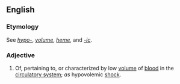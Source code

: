 ==English==

===Etymology===
See ''[[hypo-]]'', ''[[volume]]'', ''[[heme]]'', and ''[[-ic]]''.

===Adjective===
{{en-adj|-}}

# Of, pertaining to, or characterized by low [[volume]] of [[blood]] in the [[circulatory system]]; ''as'' hypovolemic [[shock]].